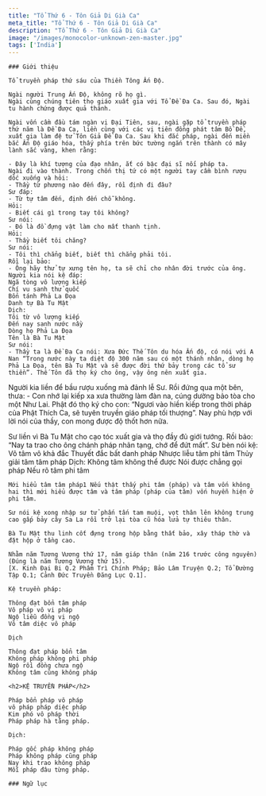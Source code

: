 ```yaml
---
title: "Tổ Thứ 6 - Tôn Giả Di Già Ca"
meta_title: "Tổ Thứ 6 - Tôn Giả Di Già Ca"
description: "Tổ Thứ 6 - Tôn Giả Di Già Ca"
image: "/images/monocolor-unknown-zen-master.jpg"
tags: ['India']
---
```


<div className="grid xl:grid-cols-8 lg:grid-cols-8 md:grid-cols-2 sm:grid-cols-2 xs:grid-cols-1 gap-8 bg-body dark:bg-darkmode-body">

  <div className="lg:col-span-3 md:col-span-1">



    ### Giới thiệu

    Tổ truyền pháp thứ sáu của Thiền Tông Ấn Độ.

    Ngài người Trung Ấn Độ, không rõ họ gì.
    Ngài cùng chúng tiên thọ giáo xuất gia với Tổ Đề Đa Ca. Sau đó, Ngài tu hành chứng được quả thánh.

    Ngài vốn cầm đầu tám ngàn vị Đại Tiên, sau, ngài gặp tổ truyền pháp thứ năm là Đề Đa Ca, liền cùng với các vị tiên đồng phát tâm Bồ Đề, xuất gia làm đệ tử Tôn Giả Đề Đa Ca. Sau khi đắc pháp, ngài đến miền bắc Ấn Độ giáo hóa, thấy phía trên bức tường ngắn trên thành có mây lành sắc vàng, khen rằng:

    - Đây là khí tượng của đạo nhân, ắt có bậc đại sĩ nối pháp ta.
    Ngài đi vào thành. Trong chốn thị tứ có một người tay cầm bình rượu dốc xuống và hỏi:
    - Thầy từ phương nào đến đây, rồi định đi đâu?
    Sư đáp:
    - Từ tự tâm đến, định đến chỗ không.
    Hỏi:
    - Biết cái gì trong tay tôi không?
    Sư nói:
    - Đó là đồ đựng vật làm cho mất thanh tịnh.
    Hỏi:
    - Thầy biết tôi chăng?
    Sư nói:
    - Tôi thì chẳng biết, biết thì chẳng phải tôi.
    Rồi lại bảo:
    - Ông hãy thử tự xưng tên họ, ta sẽ chỉ cho nhân đời trước của ông.
    Người kia nói kệ đáp:
    Ngã tòng vô lượng kiếp
    Chí vu sanh thử quốc
    Bổn tánh Phả La Đọa
    Danh tự Bà Tu Mật
    Dịch:
    Tôi từ vô lượng kiếp
    Đến nay sanh nước nầy
    Dòng họ Phả La Đọa
    Tên là Bà Tu Mật
    Sư nói:
    - Thầy ta là Đề Đa Ca nói: Xưa Đức Thế Tôn du hóa Ấn độ, có nói với A Nan “Trong nước này ta diệt độ 300 năm sau có một thánh nhân, dòng họ Phả La Đọa, tên Bà Tu Mật và sẽ được đời thứ bảy trong các tổ sư thiền”. Thế Tôn đã thọ ký cho ông, vậy ông nên xuất gia.

Người kia liền để bầu rượu xuống mà đảnh lễ Sư. Rồi đứng qua một bên, thưa:
    - Con nhớ lại kiếp xa xưa thường làm đàn na, cúng dường bảo tòa cho một Như Lai. Phật đó thọ ký cho con: “Ngươi vào hiền kiếp trong thời pháp của Phật Thích Ca, sẽ tuyên truyền giáo pháp tối thượng”. Nay phù hợp với lời nói của thầy, con mong được độ thốt hơn nữa.

Sư liền vì Bà Tu Mật cho cạo tóc xuất gia và thọ đầy đủ giới tướng. Rồi bảo: “Nay ta trao cho ông chánh pháp nhãn tạng, chớ để đứt mất”. Sư bèn nói kệ:
    Vô tâm vô khả đắc
    Thuyết đắc bất danh pháp
    Nhược liễu tâm phi tâm
    Thủy giải tâm tâm pháp
    Dịch:
    Không tâm không thể được
    Nói được chẳng gọi pháp
    Nếu rõ tâm phi tâm

    Mới hiểu tâm tâm pháp1 Nếu thật thấy phi tâm (pháp) và tâm vốn không hai thì mới hiểu được tâm và tâm pháp (pháp của tâm) vốn huyễn hiện ở phi tâm.

    Sư nói kệ xong nhập sư tử phấn tấn tam muội, vọt thân lên không trung cao gấp bảy cây Sa La rồi trở lại tòa cũ hóa lửa tự thiêu thân.

    Bà Tu Mật thu linh cốt đựng trong hộp bằng thất bảo, xây tháp thờ và đặt hộp ở tầng cao.

    Nhằm năm Tương Vương thứ 17, năm giáp thân (năm 216 trước công nguyên) (Đúng là năm Tương Vương thứ 15).
    [X. Kinh Đại Bi Q.2 Phẩm Trì Chính Pháp; Bảo Lâm Truyện Q.2; Tổ Đường Tập Q.1; Cảnh Đức Truyền Đăng Lục Q.1].

    Kệ truyền pháp:

    Thông đạt bổn tâm pháp
    Vô pháp vô vi pháp
    Ngộ liễu đồng vị ngộ
    Vô tâm diệc vô pháp

    Dịch

    Thông đạt pháp bổn tâm
    Không pháp không phi pháp
    Ngộ rồi đồng chưa ngộ
    Không tâm cũng không pháp

    <h2>KỆ TRUYỀN PHÁP</h2>

    Pháp bổn pháp vô pháp
    vô pháp pháp diệc pháp
    Kim phó vô pháp thời
    Pháp pháp hà tằng pháp.

    Dịch:

    Pháp gốc pháp không pháp
    Pháp không pháp cũng pháp
    Nay khi trao không pháp
    Mỗi pháp đâu từng pháp.

  </div>

  <div className="lg:col-span-5 md:col-span-1">

    ### Ngữ lục





  </div>

</div>
